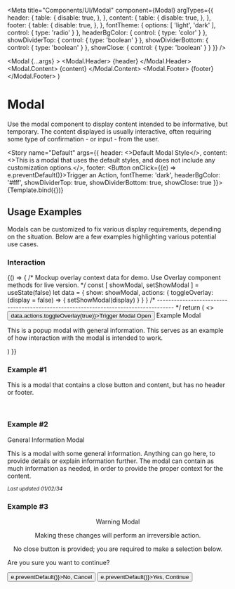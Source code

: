 

<Meta
  title="Components/UI/Modal"
  component={Modal}
  argTypes={{
    header: {
      table: {
        disable: true,
      },
    },
    content: {
      table: {
        disable: true,
      },
    },
    footer: {
      table: {
        disable: true,
      },
    },
    fontTheme: {
      options: [ 'light', 'dark' ],
      control: { type: 'radio' }
    },
    headerBgColor: {
      control: { type: 'color' }
    },
    showDividerTop: {
      control: {
        type: 'boolean'
      }
    },
    showDividerBottom: {
      control: {
        type: 'boolean'
      }
    },
    showClose: {
      control: {
        type: 'boolean'
      }
    }
  }}
/>

  <Modal {...args} >
    <Modal.Header>
      {header}
    </Modal.Header>
    <Modal.Content>
      {content}
    </Modal.Content>
    <Modal.Footer>
      {footer}
    </Modal.Footer>
  </Modal>
)

# Modal

<p>Use the modal component to display content intended to be informative, but temporary. The content
  displayed is usually interactive, often requiring some type of confirmation - or input - from the user.</p>

<Story name="Default"
       args={{
         header: <>Default Modal Style</>,
         content: <>This is a modal that uses the default styles, and does not include any customization options.</>,
         footer: <Button onClick={(e) => e.preventDefault()}>Trigger an Action</Button>,
         fontTheme: 'dark',
         headerBgColor: '#fff',
         showDividerTop: true,
         showDividerBottom: true,
         showClose: true
       }}>
  {Template.bind({})}
</Story>

<ArgsTable story="Default"/>

## Usage Examples
Modals can be customized to fix various display requirements, depending on the situation. Below are a few examples highlighting various potential use cases.

### Interaction
<Canvas>
  <Story name="Interaction">
    {() => {
      /* Mockup overlay context data for demo. Use Overlay component methods for live version. */
      const [ showModal, setShowModal ] = useState(false)
      let data = {
        show: showModal,
        actions: {
          toggleOverlay: (display = false) => {
            setShowModal(display)
          }
        }
      }
      /* ------------------------------------------------------------------------------------ */
      return (
        <>
          <Button onClick={() => data.actions.toggleOverlay(true)}>Trigger Modal Open</Button>
          <Overlay override={data}>
            <Modal fontTheme={'light'} headerBgColor={'#824c88'} override={data}>
              <Modal.Header>
                Example Modal
              </Modal.Header>
              <Modal.Content>
                <p>This is a popup modal with general information. This serves as an example of how interaction with the modal is intended to work.</p>
              </Modal.Content>
            </Modal>
          </Overlay>
        </>
      )
    }}
  </Story>
</Canvas>

<br/>

### Example #1
<Canvas withSource="open">
  <Story name="Example #1">
    <Modal fontTheme={'light'} headerBgColor={'#d9006e'}>
      <Modal.Content>
        <p>This is a modal that contains a close button and content, but has no header or footer.</p>
      </Modal.Content>
    </Modal>
  </Story>
</Canvas>

<br/>

### Example #2
<Canvas withSource="open">
  <Story name="Example #2">
    <Modal fontTheme={'light'} headerBgColor={'#363955'} showDividerBottom={false}>
      <Modal.Header>
        General Information Modal
      </Modal.Header>
      <Modal.Content>
        <p>This is a modal with some general information. Anything can go here, to provide details or explain
          information further. The modal can contain as much information as needed, in order to provide the proper
          context for the content.</p>
      </Modal.Content>
      <Modal.Footer>
        <sub><em>Last updated 01/02/34</em></sub>
      </Modal.Footer>
    </Modal>
  </Story>
</Canvas>

<br/>

### Example #3
<Canvas withSource="open">
  <Story name="Example #3">
    <Modal fontTheme={'light'} headerBgColor={'#d73636'} showClose={false}>
      <Modal.Header>
        <center>Warning Modal</center>
      </Modal.Header>
      <Modal.Content>
        <center>
          <p>Making these changes will perform an irreversible action.</p>
          <p>No close button is provided; you are required to make a selection below.</p>
        </center>
      </Modal.Content>
      <Modal.Footer>
        <div style={{ textAlign: 'center' }}>
          <p style={{ marginBottom: '1rem', fontSize: '1rem' }}>Are you sure you want to continue?</p>
        </div>
        <div style={{ textAlign: 'center' }}>
          <Button className="warn" onClick={(e) => e.preventDefault()}>No, Cancel</Button>
          <Button className="success" onClick={(e) => e.preventDefault()}>Yes, Continue</Button>
        </div>
      </Modal.Footer>
    </Modal>
  </Story>
</Canvas>
